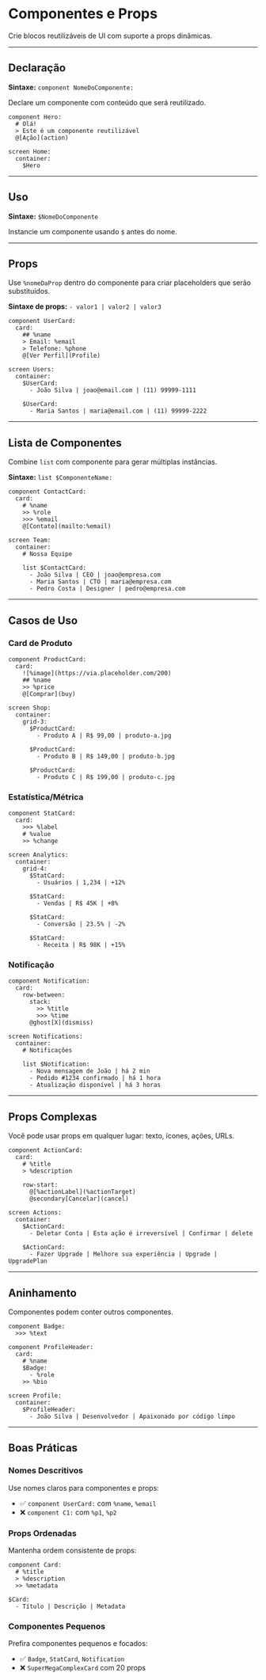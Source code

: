 # Componentes e Props


Crie blocos reutilizáveis de UI com suporte a props dinâmicas.

---

## Declaração

**Sintaxe:** `component NomeDoComponente:`

Declare um componente com conteúdo que será reutilizado.

<DslExample title="Declarar Componente" description="Componente simples">

```dsl
component Hero:
  # Olá!
  > Este é um componente reutilizável
  @[Ação](action)

screen Home:
  container:
    $Hero
```

</DslExample>

---

## Uso

**Sintaxe:** `$NomeDoComponente`

Instancie um componente usando `$` antes do nome.

---

## Props

Use `%nomeDaProp` dentro do componente para criar placeholders que serão substituídos.

**Sintaxe de props:** `- valor1 | valor2 | valor3`

<DslExample title="Componente com Props" description="Interpolação de valores">

```dsl
component UserCard:
  card:
    ## %name
    > Email: %email
    > Telefone: %phone
    @[Ver Perfil](Profile)

screen Users:
  container:
    $UserCard:
      - João Silva | joao@email.com | (11) 99999-1111
    
    $UserCard:
      - Maria Santos | maria@email.com | (11) 99999-2222
```

</DslExample>

---

## Lista de Componentes

Combine `list` com componente para gerar múltiplas instâncias.

**Sintaxe:** `list $ComponenteName:`

<DslExample title="Lista de Componentes" description="Múltiplas instâncias">

```dsl
component ContactCard:
  card:
    # %name
    >> %role
    >>> %email
    @[Contato](mailto:%email)

screen Team:
  container:
    # Nossa Equipe
    
    list $ContactCard:
      - João Silva | CEO | joao@empresa.com
      - Maria Santos | CTO | maria@empresa.com
      - Pedro Costa | Designer | pedro@empresa.com
```

</DslExample>

---

## Casos de Uso

### Card de Produto

<DslExample title="Produto Reutilizável" description="Componente de produto">

```dsl
component ProductCard:
  card:
    ![%image](https://via.placeholder.com/200)
    ## %name
    >> %price
    @[Comprar](buy)

screen Shop:
  container:
    grid-3:
      $ProductCard:
        - Produto A | R$ 99,00 | produto-a.jpg
      
      $ProductCard:
        - Produto B | R$ 149,00 | produto-b.jpg
      
      $ProductCard:
        - Produto C | R$ 199,00 | produto-c.jpg
```

</DslExample>

### Estatística/Métrica

<DslExample title="Card de Métrica" description="Dashboard com componentes">

```dsl
component StatCard:
  card:
    >>> %label
    # %value
    >> %change

screen Analytics:
  container:
    grid-4:
      $StatCard:
        - Usuários | 1,234 | +12%
      
      $StatCard:
        - Vendas | R$ 45K | +8%
      
      $StatCard:
        - Conversão | 23.5% | -2%
      
      $StatCard:
        - Receita | R$ 98K | +15%
```

</DslExample>

### Notificação

<DslExample title="Lista de Notificações" description="Componente com ação">

```dsl
component Notification:
  card:
    row-between:
      stack:
        >> %title
        >>> %time
      @ghost[X](dismiss)

screen Notifications:
  container:
    # Notificações
    
    list $Notification:
      - Nova mensagem de João | há 2 min
      - Pedido #1234 confirmado | há 1 hora
      - Atualização disponível | há 3 horas
```

</DslExample>

---

## Props Complexas

Você pode usar props em qualquer lugar: texto, ícones, ações, URLs.

<DslExample title="Props Avançadas" description="Props em múltiplos contextos">

```dsl
component ActionCard:
  card:
    # %title
    > %description
    
    row-start:
      @[%actionLabel](%actionTarget)
      @secondary[Cancelar](cancel)

screen Actions:
  container:
    $ActionCard:
      - Deletar Conta | Esta ação é irreversível | Confirmar | delete
    
    $ActionCard:
      - Fazer Upgrade | Melhore sua experiência | Upgrade | UpgradePlan
```

</DslExample>

---

## Aninhamento

Componentes podem conter outros componentes.

<DslExample title="Componentes Aninhados" description="Composição de componentes">

```dsl
component Badge:
  >>> %text

component ProfileHeader:
  card:
    # %name
    $Badge:
      - %role
    >> %bio

screen Profile:
  container:
    $ProfileHeader:
      - João Silva | Desenvolvedor | Apaixonado por código limpo
```

</DslExample>

---

## Boas Práticas

### Nomes Descritivos
Use nomes claros para componentes e props:
- ✅ `component UserCard:` com `%name`, `%email`
- ❌ `component C1:` com `%p1`, `%p2`

### Props Ordenadas
Mantenha ordem consistente de props:
```dsl
component Card:
  # %title
  > %description
  >> %metadata

$Card:
  - Título | Descrição | Metadata
```

### Componentes Pequenos
Prefira componentes pequenos e focados:
- ✅ `Badge`, `StatCard`, `Notification`
- ❌ `SuperMegaComplexCard` com 20 props
